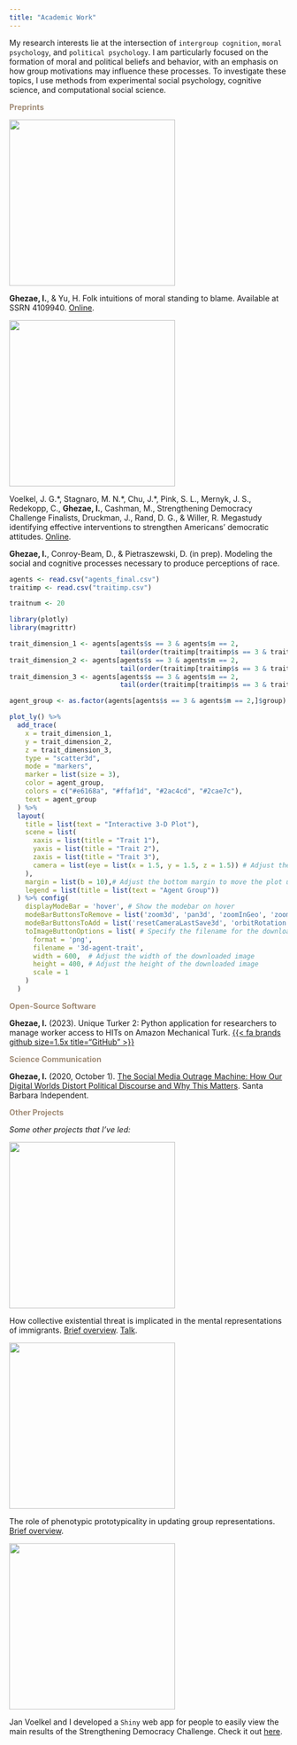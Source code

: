 ```yaml
---
title: "Academic Work"
---
```


My research interests lie at the intersection of `intergroup cognition`, `moral psychology`, and `political psychology`. I am particularly focused on the formation of moral and political beliefs and behavior, with an emphasis on how group motivations may influence these processes. To investigate these topics, I use methods from experimental social psychology, cognitive science, and computational social science.

::: large-text
[**Preprints**]{style="color:#a38e79"}
:::

::: {layout="[1.5, 2.5]" layout-valign="center"}
![](./files/work/stb.png){fig-alt="Decorative text" width="300"}

**Ghezae, I.**, & Yu, H. Folk intuitions of moral standing to blame. Available at SSRN 4109940. [Online](https://papers.ssrn.com/sol3/papers.cfm?abstract_id=4109940).
:::

::: {layout="[1.5, 2.5]" layout-valign="center"}
![](./files/work/sdc2.png){fig-alt="Decorative text" width="300"}

Voelkel, J. G.\*, Stagnaro, M. N.\*, Chu, J.\*, Pink, S. L., Mernyk, J. S., Redekopp, C., **Ghezae, I.**, Cashman, M., Strengthening Democracy Challenge Finalists, Druckman, J., Rand, D. G., & Willer, R. Megastudy identifying effective interventions to strengthen Americans' democratic attitudes. [Online](https://osf.io/y79u5/).
:::

::: {layout="[1.5, 2.5]" layout-valign="center"}
**Ghezae, I.**, Conroy-Beam, D., & Pietraszewski, D. (in prep). Modeling the social and cognitive processes necessary to produce perceptions of race.

```r
agents <- read.csv("agents_final.csv")
traitimp <- read.csv("traitimp.csv")

traitnum <- 20

library(plotly)
library(magrittr)

trait_dimension_1 <- agents[agents$s == 3 & agents$m == 2,
                            tail(order(traitimp[traitimp$s == 3 & traitimp$m == 2, (3:(traitnum + 2))]), 3)[1] + 14]
trait_dimension_2 <- agents[agents$s == 3 & agents$m == 2,
                            tail(order(traitimp[traitimp$s == 3 & traitimp$m == 2, (3:(traitnum + 2))]), 3)[2] + 14]
trait_dimension_3 <- agents[agents$s == 3 & agents$m == 2,
                            tail(order(traitimp[traitimp$s == 3 & traitimp$m == 2, (3:(traitnum + 2))]), 3)[3] + 14]

agent_group <- as.factor(agents[agents$s == 3 & agents$m == 2,]$group)

plot_ly() %>%
  add_trace(
    x = trait_dimension_1,
    y = trait_dimension_2,
    z = trait_dimension_3,
    type = "scatter3d",
    mode = "markers",
    marker = list(size = 3),
    color = agent_group,
    colors = c("#e6168a", "#ffaf1d", "#2ac4cd", "#2cae7c"),
    text = agent_group
  ) %>%
  layout(
    title = list(text = "Interactive 3-D Plot"), 
    scene = list(
      xaxis = list(title = "Trait 1"),
      yaxis = list(title = "Trait 2"),
      zaxis = list(title = "Trait 3"),
      camera = list(eye = list(x = 1.5, y = 1.5, z = 1.5)) # Adjust the camera position
    ),
    margin = list(b = 10),# Adjust the bottom margin to move the plot upward,
    legend = list(title = list(text = "Agent Group"))
  ) %>% config(
    displayModeBar = 'hover', # Show the modebar on hover
    modeBarButtonsToRemove = list('zoom3d', 'pan3d', 'zoomInGeo', 'zoomOutGeo', 'autoScale2d', 'resetScale2d', 'hoverClosest3d', 'resetCameraDefault3d'),
    modeBarButtonsToAdd = list('resetCameraLastSave3d', 'orbitRotation', 'toImage', 'tableRotation'), # Add the desired buttons
    toImageButtonOptions = list( # Specify the filename for the downloaded image
      format = 'png',
      filename = '3d-agent-trait',
      width = 600,  # Adjust the width of the downloaded image
      height = 400, # Adjust the height of the downloaded image
      scale = 1
    )
  )

```
:::

::: large-text
[**Open-Source Software**]{style="color:#a38e79"}
:::

**Ghezae, I.** (2023). Unique Turker 2: Python application for researchers to manage worker access to HITs on Amazon Mechanical Turk. [{{< fa brands github size=1.5x title="GitHub" >}}](https://github.com/isaiasghezae/unique-turker-2)

::: large-text
[**Science Communication**]{style="color:#a38e79"}
:::

**Ghezae, I.** (2020, October 1). [The Social Media Outrage Machine: How Our Digital Worlds Distort Political Discourse and Why This Matters](https://www.independent.com/2020/10/01/the-social-media-outrage-machine/). Santa Barbara Independent.

::: large-text
[**Other Projects**]{style="color:#a38e79"}
:::

*Some other projects that I've led:*

::: {layout="[1.5, 2.5]" layout-valign="center"}
![](./files/work/cet.png){fig-alt="Decorative text" width="300"}

How collective existential threat is implicated in the mental representations of immigrants. [Brief overview](/files/work/cet.html). [Talk](https://www.youtube.com/watch?v=_nwjXtL0OPo).
:::

::: {layout="[1.5, 2.5]" layout-valign="center"}
![](./files/work/wave.png){fig-alt="Decorative text" width="300"}

The role of phenotypic prototypicality in updating group representations. [Brief overview](/files/work/wave.html).
:::

::: {layout="[1.5, 2.5]" layout-valign="center"}
![](./files/work/shinysdc.png){fig-alt="Decorative text" width="300"}

Jan Voelkel and I developed a `Shiny` web app for people to easily view the main results of the Strengthening Democracy Challenge. Check it out [here](https://www.strengtheningdemocracychallenge.org/results).
:::

```{=html}
<!--
::: large-text
[**Favorite Papers**]{style="color:#a38e79"}
:::

-   Opinion cascades and the unpredictability of partisan polarization. [Paper](https://www.science.org/doi/full/10.1126/sciadv.aax0754).

-   Toward a computational theory of social groups: A finite set of cognitive primitives for representing any and all social groups in the context of conflict. [Paper](https://www.cambridge.org/core/journals/behavioral-and-brain-sciences/article/abs/toward-a-computational-theory-of-social-groups-a-finite-set-of-cognitive-primitives-for-representing-any-and-all-social-groups-in-the-context-of-conflict/1C28965AE6F94B9060A20C1DB8EA2A80).
-->
```
